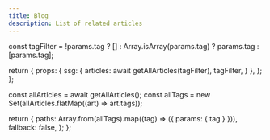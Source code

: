```yaml
---
title: Blog
description: List of related articles
---
```



  const tagFilter = !params.tag
    ? []
    : Array.isArray(params.tag)
    ? params.tag
    : [params.tag];

  return {
    props: {
      ssg: {
        articles: await getAllArticles(tagFilter),
        tagFilter,
      }
    },
  };
};

  const allArticles = await getAllArticles();
  const allTags = new Set(allArticles.flatMap((art) => art.tags));

  return {
    paths: Array.from(allTags).map((tag) => ({ params: { tag } })),
    fallback: false,
  };
};

<Blog />
